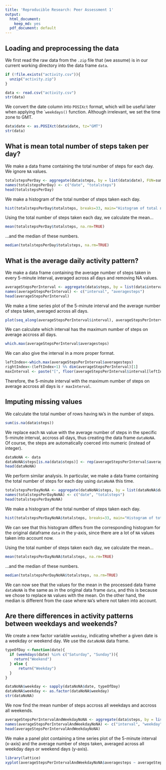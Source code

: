 ```yaml
---
title: 'Reproducible Research: Peer Assessment 1'
output:
  html_document:
    keep_md: yes
  pdf_document: default
---
```



## Loading and preprocessing the data

We first read the raw data from the `.zip` file that (we assume) is in our current working directory into the data frame `data`.

```r
if (!file.exists("activity.csv")){
  unzip("activity.zip")
}

data <- read.csv("activity.csv")
str(data)
```

We convert the date column into `POSIXct` format, which will be useful later when applying the ``weekdays()` function. Although irrelevant, we set the time zone to GMT. 

```r
data$date <- as.POSIXct(data$date, tz="GMT")
str(data)
```


## What is mean total number of steps taken per day?

We make a data frame containing the total number of steps for each day. We ignore `NA` values.

```r
totalstepsPerDay <- aggregate(data$steps, by = list(data$date), FUN=sum)
names(totalstepsPerDay) <- c("date", "totalsteps")
head(totalstepsPerDay)
```

We make a histogram of the total number of steps taken each day.

```r
hist(totalstepsPerDay$totalsteps, breaks=33, main="Histogram of total number of steps per day", xlab="Total steps per Day", col="darkblue")
```

Using the total number of steps taken each day, we calculate the mean...

```r
mean(totalstepsPerDay$totalsteps, na.rm=TRUE)
```

...and the median of these numbers.

```r
median(totalstepsPerDay$totalsteps, na.rm=TRUE)
```


## What is the average daily activity pattern?

We make a data frame containing the average number of steps taken in every 5-minute interval, averaged across all days and removing NA values. 

```r
averageStepsPerInterval <- aggregate(data$steps, by = list(data$interval), FUN=mean, na.rm=TRUE)
names(averageStepsPerInterval) <- c("interval", "averagesteps")
head(averageStepsPerInterval)
```

We make a time series plot of the 5-minute interval and the average number of steps taken, averaged across all days.

```r
plot(seq_along(averageStepsPerInterval$interval), averageStepsPerInterval$averagesteps, type="l", main="Average number of steps per 5-minute interval", xlab="5-minute interval (1st interval is [00:00-00:05])", ylab="Average number of steps")
```

We can calculate which interval has the maximum number of steps on average accross all days.  

```r
which.max(averageStepsPerInterval$averagesteps)
```

We can also give the interval in a more proper format.

```r
leftIndex<-which.max(averageStepsPerInterval$averagesteps)
rightIndex<-(leftIndex+1) %% dim(averageStepsPerInterval)[1] 
maxInterval <- paste("[", floor(averageStepsPerInterval$interval[leftIndex]/100), ":", averageStepsPerInterval$interval[leftIndex]%%100, "-", floor(averageStepsPerInterval$interval[rightIndex]/100), ":", averageStepsPerInterval$interval[rightIndex]%%100, "]", sep="")
```
Therefore, the 5-minute interval with the maximum number of steps on average accross all days is `r maxInterval`.


## Imputing missing values

We calculate the total number of rows having `NA`'s in the number of steps.

```r
sum(is.na(data$steps))
```

We replace each `NA` value with the average number of steps in the specific 5-minute interval, accross all days, thus creating the data frame `dataNoNA`. Of course, the steps are automatically coerced into numeric (instead of integer).

```r
dataNoNA <- data
dataNoNA$steps[is.na(data$steps)] <- rep(averageStepsPerInterval$averagesteps, times = dim(data)[1]/(24*60/5))[is.na(data$steps)]
head(dataNoNA)
```

We perform similar analysis. In particular, we make a data frame containing the total number of steps for each day using `dataNoNA` this time.

```r
totalstepsPerDayNoNA <- aggregate(dataNoNA$steps, by = list(dataNoNA$date), FUN=sum)
names(totalstepsPerDayNoNA) <- c("date", "totalsteps")
head(totalstepsPerDayNoNA)
```

We make a histogram of the total number of steps taken each day.

```r
hist(totalstepsPerDayNoNA$totalsteps, breaks=33, main="Histogram of total number of steps per day without NAs", xlab="Total steps per Day", col="darkgreen")
```

We can see that this histogram differs from the corresponding histogram for the original dataframe `data` in the y-axis, since there are a lot of `NA` values taken into account now. 


Using the total number of steps taken each day, we calculate the mean...

```r
mean(totalstepsPerDayNoNA$totalsteps, na.rm=TRUE)
```

...and the median of these numbers.

```r
median(totalstepsPerDayNoNA$totalsteps, na.rm=TRUE)
```

We can now see that the values for the mean in the processed data frame `dataNoNA` is the same as in the original data frame `data`, and this is because we chose to replace `NA` values with the mean. On the other hand, the median is different from the case where `NA`'s where not taken into account.


## Are there differences in activity patterns between weekdays and weekends?

We create a new factor variable `weekday`, indicating whether a given date is a weekday or weekend day. We use the `dataNoNA` data frame.

```r
typeOfDay <-function(date){
  if (weekdays(date) %in% c("Saturday", "Sunday")){
    return("Weekend")
  } else {
      return("Weekday")
  }
} 

dataNoNA$weekday <- sapply(dataNoNA$date, typeOfDay)
dataNoNA$weekday <- as.factor(dataNoNA$weekday)
str(dataNoNA)
```

We now find the mean number of steps accross all weekdays and accross all weekends.

```r
averageStepsPerIntervalAndWeekdayNoNA <- aggregate(data$steps, by = list(dataNoNA$interval, dataNoNA$weekday), FUN=mean, na.rm=TRUE)
names(averageStepsPerIntervalAndWeekdayNoNA) <- c("interval", "weekday", "averagesteps")
head(averageStepsPerIntervalAndWeekdayNoNA)
```

We make a panel plot containing a time series plot of the 5-minute interval (x-axis) and the average number of steps taken, averaged across all weekday days or weekend days (y-axis).

```r
library(lattice)
xyplot(averageStepsPerIntervalAndWeekdayNoNA$averagesteps ~ averageStepsPerIntervalAndWeekdayNoNA$interval | averageStepsPerIntervalAndWeekdayNoNA$weekday, type="l", ylab="Average number of steps", xlab="5-minute interval \n (1st interval is [00:00-00:05])", main="Average number of steps \n per 5-minute interval", layout(c(1,2,1)))
```
